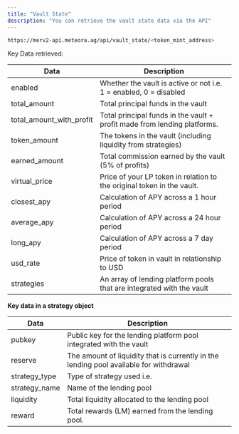 ```yaml
---
title: "Vault State"
description: "You can retrieve the vault state data via the API"
---
```



```bash
https://merv2-api.meteora.ag/api/vault_state/<token_mint_address>
```

Key Data retrieved:

| Data                         | Description |
|------------------------------|-------------|
| enabled                      | Whether the vault is active or not i.e. 1 = enabled, 0 = disabled |
| total_amount                 | Total principal funds in the vault |
| total_amount_with_profit      | Total principal funds in the vault + profit made from lending platforms. |
| token_amount                 | The tokens in the vault (including liquidity from strategies) |
| earned_amount                | Total commission earned by the vault (5% of profits) |
| virtual_price                | Price of your LP token in relation to the original token in the vault. |
| closest_apy                  | Calculation of APY across a 1 hour period |
| average_apy                  | Calculation of APY across a 24 hour period |
| long_apy                     | Calculation of APY across a 7 day period |
| usd_rate                     | Price of token in vault in relationship to USD |
| strategies                   | An array of lending platform pools that are integrated with the vault |

**Key data in a strategy object**

| Data           | Description |
|---------------|-------------|
| pubkey        | Public key for the lending platform pool integrated with the vault |
| reserve       | The amount of liquidity that is currently in the lending pool available for withdrawal |
| strategy_type | Type of strategy used i.e. |
| strategy_name | Name of the lending pool |
| liquidity     | Total liquidity allocated to the lending pool |
| reward        | Total rewards (LM) earned from the lending pool. |
